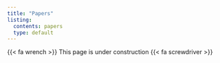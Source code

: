 ---
title: "Papers"
listing: 
  contents: papers
  type: default
---

{{< fa wrench >}} This page is under construction {{< fa screwdriver >}}